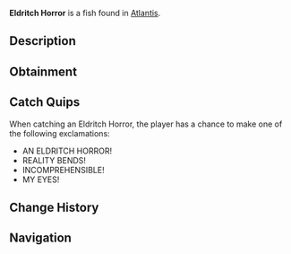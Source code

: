 {{FishInfobox
|image          = Eldritch Horror.png
|rarity         = Rare
|sea            = First Sea
|location       = [[Atlantis]]
|sublocation    = 
|sources        = Fishing Rod
|radar_location = 
|xp             = 600
|weather        = 
|time           = Night
|season         = 
|bait           = Truffle Worm
|base_weight    = 80
|base_value     = 1200
|weight_range   = 40
|base_chance    = 10
|base_resil     = 40
}}
'''Eldritch Horror''' is a {{Rarity|Rare}} fish found in [[Atlantis]].

== Description ==
{{Description|A being whose very existence defies comprehension. Its body seems to exist in multiple dimensions at once, making it difficult to perceive or understand.|Bestiary Entry}}

== Obtainment ==
{{Description|Your eyes may refuse to focus where it swims, Kraken Pool.|Bestiary Hint}}
{{Fish Availability|
Atlantis/Ancient Kraken Hunt
Atlantis/Kraken Hunt
Atlantis/Kraken Pool
|top_rods      = 
Leviathan's Fang Rod\98318.97\104130.06;
Trident Rod\90428.82\102225.24;
Krampus's Rod\88034.69\91049.78;
Free Spirit Rod\87067\98424.87;
Magma Rod\82650.32\85481;
Plastic Rod\77775.96\80113.42;
Buddy Bond Rod\57129.88\64466.01;
Firefly Rod\81881.79\123872.35;
Fast Rod\69479.23\113670.2;
Adventurer's Rod\70372.43\110211.8;
Brick Built Rod\54264.19\83605.57;
Duncan's Rod\54264.19\83605.57;
Zora's Rod\54264.19\83605.57;
Ethereal Prism Rod\78214.29\72361.98;
No-Life Rod\78196.54\78767.17;
Astralhook Rod\78081.61\72710.56;
Seraphic Rod\77246.47\72948.65;
Challenger's Rod\74511.87\72794.55;
Rod Of The Forgotten Fang\72444.99\70005.06;
Blazebringer Rod\68749.6\68276.27;
Rod Of The Depths\65661.43\63651.9;
Zeus Rod\64770.7\64432.99;
Verdant Shear Rod\63991.99\64407.01;
Rod Of The Exalted One\63204.94\65486.16;
Depthseeker Rod\58708.77\59726.62;
Avalanche Rod\52942.31\54046.96;
Volcanic Rod\50470.67\54513.58;
Steady Rod\18185.78\19995.09
|recommended   = Trident Rod
}}

== Catch Quips ==
When catching an Eldritch Horror, the player has a chance to make one of the following exclamations:
* AN ELDRITCH HORROR!
* REALITY BENDS!
* INCOMPREHENSIBLE!
* MY EYES!

== Change History ==
{{Change History|{{subst:Current Version}}}}

== Navigation ==
{{Fish Navbox|Atlantis}}